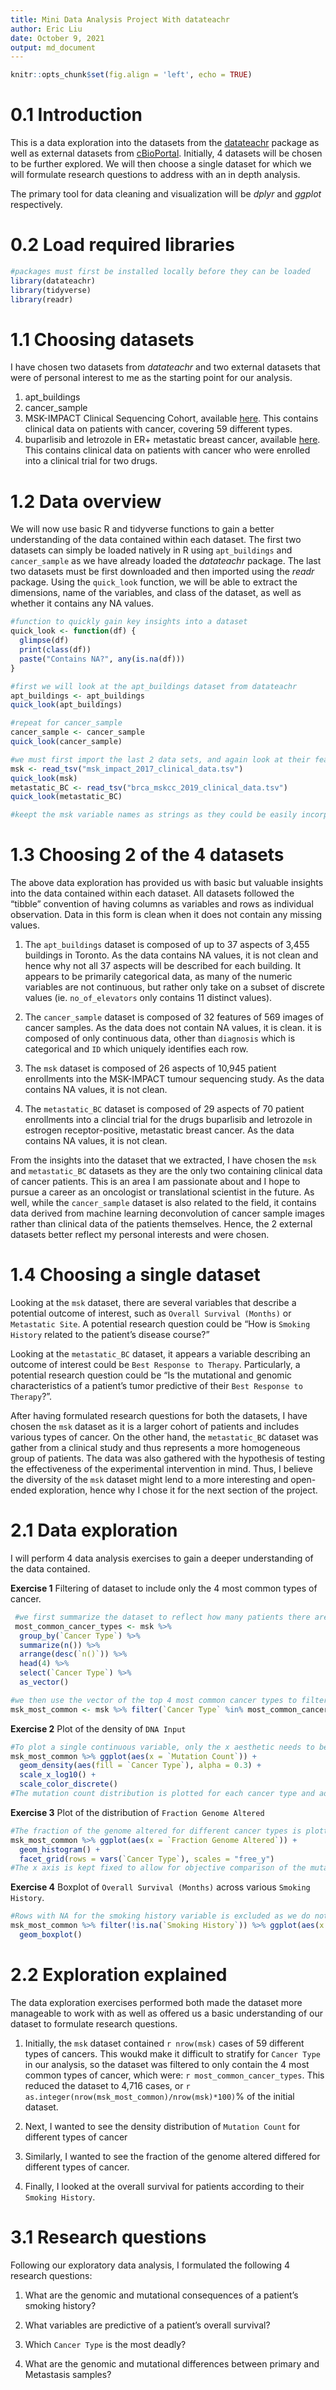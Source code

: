 ```yaml
---
title: Mini Data Analysis Project With datateachr
author: Eric Liu
date: October 9, 2021
output: md_document
---
```


```r
knitr::opts_chunk$set(fig.align = 'left', echo = TRUE)
```

# 0.1 Introduction

This is a data exploration into the datasets from the [datateachr](https://github.com/UBC-MDS/datateachr) package as well as external datasets from [cBioPortal](https://www.cbioportal.org). Initially, 4 datasets will be chosen to be further explored. We will then choose a single dataset for which we will formulate research questions to address with an in depth analysis.

The primary tool for data cleaning and visualization will be *dplyr* and *ggplot* respectively.

# 0.2 Load required libraries
```r
#packages must first be installed locally before they can be loaded
library(datateachr)
library(tidyverse)
library(readr)
```

# 1.1 Choosing datasets
I have chosen two datasets from *datateachr* and two external datasets that were of personal interest to me as the starting point for our analysis.

1. apt_buildings
2. cancer_sample
3. MSK-IMPACT Clinical Sequencing Cohort, available [here](https://www.cbioportal.org/study/clinicalData?id=msk_impact_2017). This contains clinical data on patients with cancer, covering 59 different types.
4. buparlisib and letrozole in ER+ metastatic breast cancer, available [here](https://www.cbioportal.org/study/clinicalData?id=brca_mskcc_2019). This contains clinical data on patients with cancer who were enrolled into a clinical trial for two drugs.

# 1.2 Data overview 
We will now use basic R and tidyverse functions to gain a better understanding of the data contained within each dataset. The first two datasets can simply be loaded natively in R using `apt_buildings` and `cancer_sample` as we have already loaded the *datateachr* package. The last two datasets must be first downloaded and then imported using the *readr* package. Using the `quick_look` function, we will be able to extract the dimensions, name of the variables, and class of the dataset, as well as whether it contains any NA values. 
```r
#function to quickly gain key insights into a dataset
quick_look <- function(df) {
  glimpse(df)
  print(class(df))
  paste("Contains NA?", any(is.na(df)))
}

#first we will look at the apt_buildings dataset from datateachr
apt_buildings <- apt_buildings
quick_look(apt_buildings)

#repeat for cancer_sample 
cancer_sample <- cancer_sample
quick_look(cancer_sample)

#we must first import the last 2 data sets, and again look at their features
msk <- read_tsv("msk_impact_2017_clinical_data.tsv")
quick_look(msk)
metastatic_BC <- read_tsv("brca_mskcc_2019_clinical_data.tsv")
quick_look(metastatic_BC)

#keept the msk variable names as strings as they could be easily incorporated into markdown text.  
```

# 1.3 Choosing 2 of the 4 datasets
The above data exploration has provided us with basic but valuable insights into the data contained within each dataset. All datasets followed the "tibble" convention of having columns as variables and rows as individual observation. Data in this form is clean when it does not contain any missing values.

1. The `apt_buildings` dataset is composed of up to 37 aspects of 3,455 buildings in Toronto. As the data contains NA values, it is not clean and hence why not all 37 aspects will be described for each building. It appears to be primarily categorical data, as many of the numeric variables are not continuous, but rather only take on a subset of discrete values (ie. `no_of_elevators` only contains 11 distinct values).

2. The `cancer_sample` dataset is composed of 32 features of 569 images of cancer samples. As the data does not contain NA values, it is clean. it is composed of only continuous data, other than `diagnosis` which is categorical and `ID` which uniquely identifies each row.

3. The `msk` dataset is composed of 26 aspects of 10,945 patient enrollments into the MSK-IMPACT tumour sequencing study. As the data contains NA values, it is not clean.

4. The `metastatic_BC` dataset is composed of 29 aspects of 70 patient enrollments into a clincial trial for the drugs buparlisib and letrozole in estrogen receptor-positive, metastatic breast cancer. As the data contains NA values, it is not clean.

From the insights into the dataset that we extracted, I have chosen the `msk` and `metastatic_BC` datasets as they are the only two containing clinical data of cancer patients. This is an area I am passionate about and I hope to pursue a career as an oncologist or translational scientist in the future. As well, while the `cancer_sample` dataset is also related to the field, it contains data derived from machine learning deconvolution of cancer sample images rather than clinical data of the patients themselves. Hence, the 2 external datasets better reflect my personal interests and were chosen. 

# 1.4 Choosing a single dataset
Looking at the `msk` dataset, there are several variables that describe a potential outcome of interest, such as `Overall Survival (Months)` or `Metastatic Site`. A potential research question could be "How is `Smoking History` related to the patient's disease course?"

Looking at the `metastatic_BC` dataset, it appears a variable describing an outcome of interest could be `Best Response to Therapy`. Particularly, a potential research question could be "Is the mutational and genomic characteristics of a patient's tumor predictive of their `Best Response to Therapy`?". 

After having formulated research questions for both the datasets, I have chosen the `msk` dataset as it is a larger cohort of patients and includes various types of cancer. On the other hand, the `metastatic_BC` dataset was gather from a clinical study and thus represents a more homogeneous group of patients. The data was also gathered with the hypothesis of testing the effectiveness of the experimental intervention in mind. Thus, I believe the diversity of the `msk` dataset might lend to a more interesting and open-ended exploration, hence why I chose it for the next section of the project. 

# 2.1 Data exploration 
I will perform 4 data analysis exercises to gain a deeper understanding of the data contained. 

**Exercise 1**
Filtering of dataset to include only the 4 most common types of cancer.
``` r
 #we first summarize the dataset to reflect how many patients there are for each cancer type, before selecting the top 4 and storing them in a vector
 most_common_cancer_types <- msk %>%
  group_by(`Cancer Type`) %>%
  summarize(n()) %>%
  arrange(desc(`n()`)) %>%
  head(4) %>%
  select(`Cancer Type`) %>%
  as_vector()

#we then use the vector of the top 4 most common cancer types to filter the entire dataset
msk_most_common <- msk %>% filter(`Cancer Type` %in% most_common_cancer_types)
```

**Exercise 2** 
Plot of the density of `DNA Input`

``` r
#To plot a single continuous variable, only the x aesthetic needs to be specified. It is plotted on a log scale to get a better sense of the distribution of the variable. 
msk_most_common %>% ggplot(aes(x = `Mutation Count`)) +
  geom_density(aes(fill = `Cancer Type`), alpha = 0.3) +
  scale_x_log10() +
  scale_color_discrete()
#The mutation count distribution is plotted for each cancer type and adjust the alpha to increase the readability of the plot
``` 

**Exercise 3** 
Plot of the distribution of `Fraction Genome Altered`

``` r
#The fraction of the genome altered for different cancer types is plotted and faceted by rows to easily compare the distributions.
msk_most_common %>% ggplot(aes(x = `Fraction Genome Altered`)) +
  geom_histogram() +
  facet_grid(rows = vars(`Cancer Type`), scales = "free_y")
#The x axis is kept fixed to allow for objective comparison of the mutation counts between cancer types, while the y-axis is freed as we are more concerned with the proportion rather than the absolute counts within each type since we the number of cases is not equal. 
``` 

**Exercise 4** 
Boxplot of `Overall Survival (Months)` across various `Smoking History`. 
``` r
#Rows with NA for the smoking history variable is excluded as we do not want to included NA as a factor for our boxplots. 
msk_most_common %>% filter(!is.na(`Smoking History`)) %>% ggplot(aes(x = `Smoking History`, y = `Overall Survival (Months)`)) +
  geom_boxplot()
``` 

# 2.2 Exploration explained
The data exploration exercises performed both made the dataset more manageable to work with as well as offered us a basic understanding of our dataset to formulate research questions. 

1. Initially, the `msk` dataset contained `r nrow(msk)` cases of 59 different types of cancers. This woukd make it difficult to stratify for `Cancer Type` in our analysis, so the dataset was filtered to only contain the 4 most common types of cancer, which were: `r most_common_cancer_types`. This reduced the dataset to 4,716 cases, or `r as.integer(nrow(msk_most_common)/nrow(msk)*100)`% of the initial dataset.

2. Next, I wanted to see the density distribution of `Mutation Count` for different types of cancer 

3. Similarly, I wanted to see the fraction of the genome altered differed for different types of cancer. 

4. Finally, I looked at the overall survival for patients according to their `Smoking History`.

# 3.1 Research questions
Following our exploratory data analysis, I formulated the following 4 research questions: 

1. What are the genomic and mutational consequences of a patient's smoking history?

2. What variables are predictive of a patient's overall survival?

3. Which `Cancer Type` is the most deadly?

4. What are the genomic and mutational differences between primary and Metastasis samples?